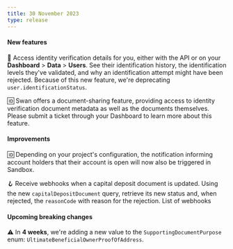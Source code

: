 ```yaml
---
title: 30 November 2023
type: release
---
```


#### New features

👤 Access identity verification details for you, either with the API or on your **Dashboard** > **Data** > **Users**.
See their identification history, the identification levels they've validated, and why an identification attempt might have been rejected.
Because of this new feature, we're deprecating `user.identificationStatus`.

🆔 Swan offers a document-sharing feature, providing access to identity verification document metadata as well as the documents themselves.
Please submit a ticket through your Dashboard to learn more about this feature.

#### Improvements

🆔 Depending on your project's configuration, the notification informing account holders that their account is open will now also be triggered in Sandbox.

🪝 Receive webhooks when a capital deposit document is updated.
Using the new `capitalDepositDocument` query, retrieve its new status and, when rejected, the `reasonCode` with reason for the rejection.
List of webhooks

#### Upcoming breaking changes

⚠️ In **4 weeks**, we're adding a new value to the `SupportingDocumentPurpose` enum: `UltimateBeneficialOwnerProofOfAddress`.
